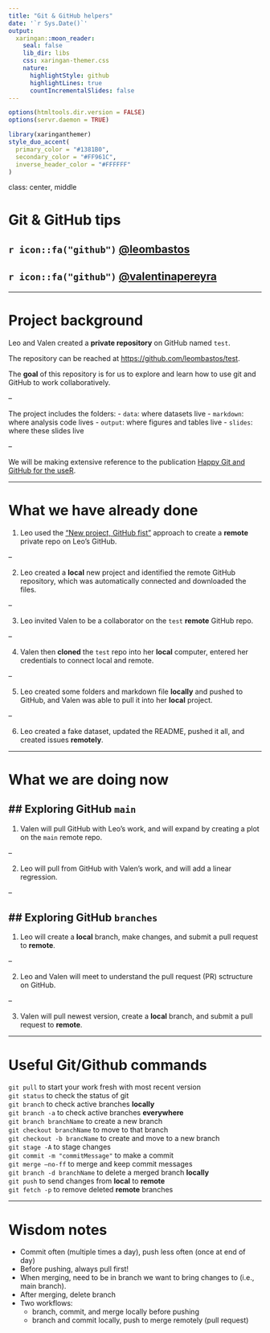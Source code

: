 ```yaml
---
title: "Git & GitHub helpers"
date: '`r Sys.Date()`'
output:
  xaringan::moon_reader:
    seal: false
    lib_dir: libs
    css: xaringan-themer.css
    nature:
      highlightStyle: github
      highlightLines: true
      countIncrementalSlides: false
---
```


```r
options(htmltools.dir.version = FALSE)
options(servr.daemon = TRUE)
```

```r
library(xaringanthemer)
style_duo_accent(
  primary_color = "#1381B0",
  secondary_color = "#FF961C",
  inverse_header_color = "#FFFFFF"
)
```

class: center, middle

# Git & GitHub tips  
## `r icon::fa("github")` [@leombastos](https://github.com/leombastos)  
## `r icon::fa("github")` [@valentinapereyra](https://github.com/valentinapereyra)  

---

# Project background  
Leo and Valen created a **private repository** on GitHub named `test`. 

The repository can be reached at [https://github.com/leombastos/test](https://github.com/leombastos/test).  

The **goal** of this repository is for us to explore and learn how to use git and GitHub to work collaboratively.  

--

The project includes the folders:
- `data`: where datasets live
- `markdown`: where analysis code lives
- `output`: where figures and tables live
- `slides`: where these slides live

--

We will be making extensive reference to the publication [Happy Git and GitHub for the useR](https://happygitwithr.com).

---

# What we have already done  
1. Leo used the ["New project, GitHub fist"](https://happygitwithr.com/new-github-first.html) approach to create a **remote** private repo on Leo's GitHub.

--

2. Leo created a **local** new project and identified the remote GitHub repository, which was automatically connected and downloaded the files.

--

3. Leo invited Valen to be a collaborator on the `test` **remote** GitHub repo.

--

4. Valen then **cloned** the `test` repo into her **local** computer, entered her credentials to connect local and remote.  

--

5. Leo created some folders and markdown file **locally** and pushed to GitHub, and Valen was able to pull it into her **local** project.  

--

6. Leo created a fake dataset, updated the README, pushed it all, and created issues **remotely**.

---

# What we are doing now  
## Exploring GitHub `main`   
--

1. Valen will pull GitHub with Leo's work, and will expand by creating a plot on the `main` remote repo.  

--

2. Leo will pull from GitHub with Valen's work, and will add a linear regression.

--

## Exploring GitHub `branches`  
--

1. Leo will create a **local** branch, make changes, and submit a pull request to **remote**.

--

2. Leo and Valen will meet to understand the pull request (PR) sctructure on GitHub.  

--

3. Valen will pull newest version, create a **local** branch, and submit a pull request to **remote**.


---

# Useful Git/Github commands  
`git pull` to start your work fresh with most recent version  
`git status` to check the status of git  
`git branch` to check active branches **locally**  
`git branch -a` to check active branches **everywhere**  
`git branch branchName` to create a new branch  
`git checkout branchName` to move to that branch  
`git checkout -b brancName` to create and move to a new branch  
`git stage -A` to stage changes  
`git commit -m "commitMessage"` to make a commit  
`git merge –no-ff` to merge and keep commit messages  
`git branch -d branchName` to delete a merged branch **locally**  
`git push` to send changes from **local** to **remote**  
`git fetch -p` to remove deleted **remote** branches  


---

# Wisdom notes  
- Commit often (multiple times a day), push less often (once at end of day)  
- Before pushing, always pull first!  
- When merging, need to be in branch we want to bring changes to (i.e., main branch).   
- After merging, delete branch  
- Two workflows:
  - branch, commit, and merge locally before pushing  
  - branch and commit locally, push to merge remotely (pull request)  






